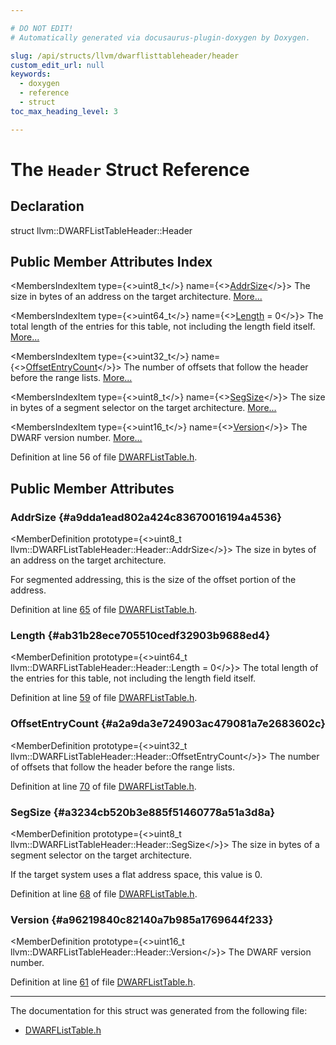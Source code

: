 ```yaml
---

# DO NOT EDIT!
# Automatically generated via docusaurus-plugin-doxygen by Doxygen.

slug: /api/structs/llvm/dwarflisttableheader/header
custom_edit_url: null
keywords:
  - doxygen
  - reference
  - struct
toc_max_heading_level: 3

---
```





# The `Header` Struct Reference

<DoxygenPage pluginConfig={pluginConfig}>



## Declaration

<CodeBlock>struct llvm::DWARFListTableHeader::Header</CodeBlock>

## Public Member Attributes Index

<MembersIndex>

<MembersIndexItem
  type={<>uint8&#95;t</>}
  name={<><a href="#a9dda1ead802a424c83670016194a4536">AddrSize</a></>}>
The size in bytes of an address on the target architecture. <a href="#a9dda1ead802a424c83670016194a4536">More...</a>
</MembersIndexItem>

<MembersIndexItem
  type={<>uint64&#95;t</>}
  name={<><a href="#ab31b28ece705510cedf32903b9688ed4">Length</a> = 0</>}>
The total length of the entries for this table, not including the length field itself. <a href="#ab31b28ece705510cedf32903b9688ed4">More...</a>
</MembersIndexItem>

<MembersIndexItem
  type={<>uint32&#95;t</>}
  name={<><a href="#a2a9da3e724903ac479081a7e2683602c">OffsetEntryCount</a></>}>
The number of offsets that follow the header before the range lists. <a href="#a2a9da3e724903ac479081a7e2683602c">More...</a>
</MembersIndexItem>

<MembersIndexItem
  type={<>uint8&#95;t</>}
  name={<><a href="#a3234cb520b3e885f51460778a51a3d8a">SegSize</a></>}>
The size in bytes of a segment selector on the target architecture. <a href="#a3234cb520b3e885f51460778a51a3d8a">More...</a>
</MembersIndexItem>

<MembersIndexItem
  type={<>uint16&#95;t</>}
  name={<><a href="#a96219840c82140a7b985a1769644f233">Version</a></>}>
The DWARF version number. <a href="#a96219840c82140a7b985a1769644f233">More...</a>
</MembersIndexItem>

</MembersIndex>


Definition at line 56 of file <a href="/docs/api/files/include/include/llvm/include/llvm/debuginfo/include/llvm/debuginfo/dwarf/dwarflisttable-h">DWARFListTable.h</a>.

<SectionDefinition>

## Public Member Attributes

### AddrSize {#a9dda1ead802a424c83670016194a4536}

<MemberDefinition
  prototype={<>uint8&#95;t llvm::DWARFListTableHeader::Header::AddrSize</>}>
The size in bytes of an address on the target architecture.

For segmented addressing, this is the size of the offset portion of the address.

Definition at line <a href="/docs/api/files/include/include/llvm/include/llvm/debuginfo/include/llvm/debuginfo/dwarf/dwarflisttable-h/#l00065">65</a> of file <a href="/docs/api/files/include/include/llvm/include/llvm/debuginfo/include/llvm/debuginfo/dwarf/dwarflisttable-h">DWARFListTable.h</a>.
</MemberDefinition>

### Length {#ab31b28ece705510cedf32903b9688ed4}

<MemberDefinition
  prototype={<>uint64&#95;t llvm::DWARFListTableHeader::Header::Length = 0</>}>
The total length of the entries for this table, not including the length field itself.

Definition at line <a href="/docs/api/files/include/include/llvm/include/llvm/debuginfo/include/llvm/debuginfo/dwarf/dwarflisttable-h/#l00059">59</a> of file <a href="/docs/api/files/include/include/llvm/include/llvm/debuginfo/include/llvm/debuginfo/dwarf/dwarflisttable-h">DWARFListTable.h</a>.
</MemberDefinition>

### OffsetEntryCount {#a2a9da3e724903ac479081a7e2683602c}

<MemberDefinition
  prototype={<>uint32&#95;t llvm::DWARFListTableHeader::Header::OffsetEntryCount</>}>
The number of offsets that follow the header before the range lists.

Definition at line <a href="/docs/api/files/include/include/llvm/include/llvm/debuginfo/include/llvm/debuginfo/dwarf/dwarflisttable-h/#l00070">70</a> of file <a href="/docs/api/files/include/include/llvm/include/llvm/debuginfo/include/llvm/debuginfo/dwarf/dwarflisttable-h">DWARFListTable.h</a>.
</MemberDefinition>

### SegSize {#a3234cb520b3e885f51460778a51a3d8a}

<MemberDefinition
  prototype={<>uint8&#95;t llvm::DWARFListTableHeader::Header::SegSize</>}>
The size in bytes of a segment selector on the target architecture.

If the target system uses a flat address space, this value is 0.

Definition at line <a href="/docs/api/files/include/include/llvm/include/llvm/debuginfo/include/llvm/debuginfo/dwarf/dwarflisttable-h/#l00068">68</a> of file <a href="/docs/api/files/include/include/llvm/include/llvm/debuginfo/include/llvm/debuginfo/dwarf/dwarflisttable-h">DWARFListTable.h</a>.
</MemberDefinition>

### Version {#a96219840c82140a7b985a1769644f233}

<MemberDefinition
  prototype={<>uint16&#95;t llvm::DWARFListTableHeader::Header::Version</>}>
The DWARF version number.

Definition at line <a href="/docs/api/files/include/include/llvm/include/llvm/debuginfo/include/llvm/debuginfo/dwarf/dwarflisttable-h/#l00061">61</a> of file <a href="/docs/api/files/include/include/llvm/include/llvm/debuginfo/include/llvm/debuginfo/dwarf/dwarflisttable-h">DWARFListTable.h</a>.
</MemberDefinition>

</SectionDefinition>

<hr/>

The documentation for this struct was generated from the following file:

<ul>
<li><a href="/docs/api/files/include/include/llvm/include/llvm/debuginfo/include/llvm/debuginfo/dwarf/dwarflisttable-h">DWARFListTable.h</a></li>
</ul>

</DoxygenPage>
